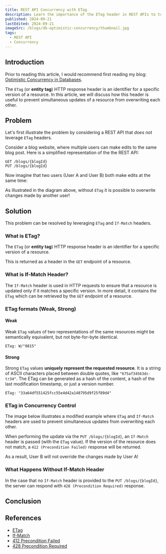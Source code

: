 ```yaml
---
title: REST API Concurrency with ETag
description: Learn the importance of the ETag header in REST APIs to to prevent simultaneous updates of a resource from overwriting each other.
published: 2024-09-21
lastEdited: 2024-09-21
imageSrc: /blogs/db-optimistic-concurrency/thumbnail.jpg
tags:
  - REST API
  - Concurrency
---
```


## Introduction

Prior to reading this article, I would recommend first reading my blog: [Optimistic Concurrency in Databases](/db-optimistic-concurrency).

The `ETag` (or **entity tag**) HTTP response header is an identifier for a specific version of a resource.
In this article, we will discuss how this header is useful to prevent simultaneous updates of a resource from overwriting each other.

## Problem

Let's first illustrate the problem by considering a REST API that _does not_ leverage `ETag` headers.

Consider a blog website, where multiple users can make edits to the same blog post. Here is a simplified representation of the the REST API:

```
GET /blogs/{blogId}
PUT /blogs/{blogId}
```

Now imagine that two users (User A and User B) both make edits at the same time:

<ThemeImage
  srcLight="/blogs/rest-api-etag/without-etag-light.png"
  srcDark="/blogs/rest-api-etag/without-etag-dark.png"
  alt="REST API Without ETag Headers"
  caption="REST API Without ETag Headers"
  width={1240}
  height={632}
/>

As illustrated in the diagram above, without `ETag` it is possible to overwrite changes made by another user!

<Alert
  type="warning"
  text="A REST API without ETag headers are susceptible to overwriting changes made by another user!"
/>

## Solution

This problem can be resolved by leveraging `ETag` and `If-Match` headers.

### What is ETag?

The `ETag` (or **entity tag**) HTTP response header is an identifier for a specific version of a resource.

<Alert
  type="info"
  title="(Definition) ETag Header"
  text="The ETag (or entity tag) HTTP response header is an identifier for a specific version of a resource."
/>

This is returned as a header in the `GET` endpoint of a resource.

### What is If-Match Header?

The `If-Match` header is used in HTTP requests to ensure that a resource is updated only if it matches a specific version.
In more detail, it contains the `ETag` which can be retrieved by the `GET` endpoint of a resource.

<Alert
  type="info"
  title="(Definition) If-Match header"
  text="The If-Match header is used in HTTP requests to ensure that a resource is updated only if it matches a specific version or state."
/>

### ETag formats (Weak, Strong)

#### Weak

Weak `ETag` values of two representations of the same resources might be semantically equivalent, but not byte-for-byte identical.

```
ETag: W/"0815"
```

#### Strong

Strong `ETag` values **uniquely represent the requested resource**. It is a string of ASCII characters placed between double quotes, like `"675af34563dc-tr34"`.
The ETag can be generated as a hash of the content, a hash of the last modification timestamp, or just a version number.

```
ETag: "33a64df551425fcc55e4d42a148795d9f25f89d4"
```

### ETag in Concurrency Control

The image below illustrates a modified example where `ETag` and `If-Match` headers are used to prevent simultaneous updates from overwriting each other.

<ThemeImage
  srcLight="/blogs/rest-api-etag/with-etag-light.png"
  srcDark="/blogs/rest-api-etag/with-etag-dark.png"
  alt="UML sequence diagram of a REST API that leverages ETag and If-Match headers"
  caption="REST API With ETag Headers"
  width={1282}
  height={692}
/>

When performing the update via the `PUT /blogs/{blogId}`, an `If-Match` header is passed (with the `ETag` value).
If the version of the resource does not match, a `412 (Precondition Failed)` response will be returned.

As a result, User B will not override the changes made by User A!

<Alert
  type="correct"
  text="As a result, User B will not override the changes made by User A!"
/>

<Alert
  type="info"
  title="412 (Precondition Failed)"
  text="412 (Precondition Failed) response is returned by the server if the provided ETag value does not match that of the resource."
/>

### What Happens Without If-Match Header

<ThemeImage
  srcLight="/blogs/rest-api-etag/missing-if-match-header-light.png"
  srcDark="/blogs/rest-api-etag/missing-if-match-header-dark.png"
  alt="UML sequence diagram of a REST API that leverages ETag and If-Match headers"
  caption="REST API With ETag Headers"
  width={902}
  height={682}
/>

In the case that no `If-Match` header is provided to the `PUT /blogs/{blogId}`, the server can respond with `428 (Precondition Required)` response.

<Alert
  type="info"
  title="428 (Precondition Required)"
  text="428 (Precondition Required) response is returned by the server if no If-Match header is provided in the PUT operation."
/>

## Conclusion

## References

- [ETag](https://developer.mozilla.org/en-US/docs/Web/HTTP/Headers/ETag)
- [If-Match](https://developer.mozilla.org/en-US/docs/Web/HTTP/Headers/If-Match)
- [412 Precondition Failed](https://developer.mozilla.org/en-US/docs/Web/HTTP/Status/412)
- [428 Precondition Required](https://developer.mozilla.org/en-US/docs/Web/HTTP/Status/428)
